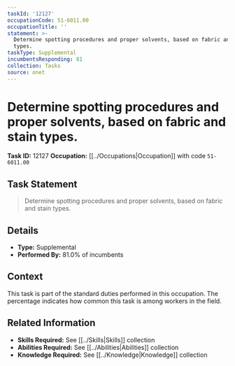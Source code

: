 ```yaml
---
taskId: '12127'
occupationCode: 51-6011.00
occupationTitle: ''
statement: >-
  Determine spotting procedures and proper solvents, based on fabric and stain
  types.
taskType: Supplemental
incumbentsResponding: 81
collection: Tasks
source: onet
---
```

# Determine spotting procedures and proper solvents, based on fabric and stain types.

**Task ID:** 12127
**Occupation:** [[../Occupations|Occupation]] with code `51-6011.00`

## Task Statement

> Determine spotting procedures and proper solvents, based on fabric and stain types.

## Details

- **Type:** Supplemental
- **Performed By:** 81.0% of incumbents

## Context

This task is part of the standard duties performed in this occupation. The percentage indicates how common this task is among workers in the field.

## Related Information

- **Skills Required:** See [[../Skills|Skills]] collection
- **Abilities Required:** See [[../Abilities|Abilities]] collection
- **Knowledge Required:** See [[../Knowledge|Knowledge]] collection
